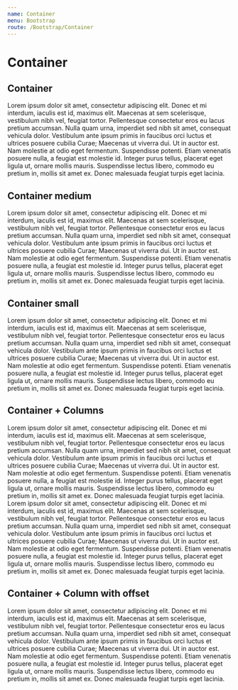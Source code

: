 ```yaml
---
name: Container
menu: Bootstrap
route: /Bootstrap/Container
---
```



# Container

## Container
<Playground wrapper={Wrapper}>
  <Container>
    Lorem ipsum dolor sit amet, consectetur adipiscing elit. Donec et mi
    interdum, iaculis est id, maximus elit. Maecenas at sem scelerisque,
    vestibulum nibh vel, feugiat tortor. Pellentesque consectetur eros eu lacus
    pretium accumsan. Nulla quam urna, imperdiet sed nibh sit amet, consequat
    vehicula dolor. Vestibulum ante ipsum primis in faucibus orci luctus et
    ultrices posuere cubilia Curae; Maecenas ut viverra dui. Ut in auctor est.
    Nam molestie at odio eget fermentum. Suspendisse potenti. Etiam venenatis
    posuere nulla, a feugiat est molestie id. Integer purus tellus, placerat
    eget ligula ut, ornare mollis mauris. Suspendisse lectus libero, commodo eu
    pretium in, mollis sit amet ex. Donec malesuada feugiat turpis eget
    lacinia.
  </Container>
</Playground>

## Container medium
<Playground wrapper={Wrapper}>
  <Container medium>
    Lorem ipsum dolor sit amet, consectetur adipiscing elit. Donec et mi
    interdum, iaculis est id, maximus elit. Maecenas at sem scelerisque,
    vestibulum nibh vel, feugiat tortor. Pellentesque consectetur eros eu lacus
    pretium accumsan. Nulla quam urna, imperdiet sed nibh sit amet, consequat
    vehicula dolor. Vestibulum ante ipsum primis in faucibus orci luctus et
    ultrices posuere cubilia Curae; Maecenas ut viverra dui. Ut in auctor est.
    Nam molestie at odio eget fermentum. Suspendisse potenti. Etiam venenatis
    posuere nulla, a feugiat est molestie id. Integer purus tellus, placerat
    eget ligula ut, ornare mollis mauris. Suspendisse lectus libero, commodo eu
    pretium in, mollis sit amet ex. Donec malesuada feugiat turpis eget
    lacinia.
  </Container>
</Playground>

## Container small
<Playground wrapper={Wrapper}>
  <Container small>
    Lorem ipsum dolor sit amet, consectetur adipiscing elit. Donec et mi
    interdum, iaculis est id, maximus elit. Maecenas at sem scelerisque,
    vestibulum nibh vel, feugiat tortor. Pellentesque consectetur eros eu lacus
    pretium accumsan. Nulla quam urna, imperdiet sed nibh sit amet, consequat
    vehicula dolor. Vestibulum ante ipsum primis in faucibus orci luctus et
    ultrices posuere cubilia Curae; Maecenas ut viverra dui. Ut in auctor est.
    Nam molestie at odio eget fermentum. Suspendisse potenti. Etiam venenatis
    posuere nulla, a feugiat est molestie id. Integer purus tellus, placerat
    eget ligula ut, ornare mollis mauris. Suspendisse lectus libero, commodo eu
    pretium in, mollis sit amet ex. Donec malesuada feugiat turpis eget
    lacinia.
  </Container>
</Playground>

## Container + Columns
<Playground wrapper={Wrapper}>
  <Container>
    <Row>
      <Col md={6}>
        Lorem ipsum dolor sit amet, consectetur adipiscing elit. Donec et mi
        interdum, iaculis est id, maximus elit. Maecenas at sem scelerisque,
        vestibulum nibh vel, feugiat tortor. Pellentesque consectetur eros eu lacus
        pretium accumsan. Nulla quam urna, imperdiet sed nibh sit amet, consequat
        vehicula dolor. Vestibulum ante ipsum primis in faucibus orci luctus et
        ultrices posuere cubilia Curae; Maecenas ut viverra dui. Ut in auctor est.
        Nam molestie at odio eget fermentum. Suspendisse potenti. Etiam venenatis
        posuere nulla, a feugiat est molestie id. Integer purus tellus, placerat
        eget ligula ut, ornare mollis mauris. Suspendisse lectus libero, commodo eu
        pretium in, mollis sit amet ex. Donec malesuada feugiat turpis eget
        lacinia.
      </Col>
      <Col md={6}>
        Lorem ipsum dolor sit amet, consectetur adipiscing elit. Donec et mi
        interdum, iaculis est id, maximus elit. Maecenas at sem scelerisque,
        vestibulum nibh vel, feugiat tortor. Pellentesque consectetur eros eu lacus
        pretium accumsan. Nulla quam urna, imperdiet sed nibh sit amet, consequat
        vehicula dolor. Vestibulum ante ipsum primis in faucibus orci luctus et
        ultrices posuere cubilia Curae; Maecenas ut viverra dui. Ut in auctor est.
        Nam molestie at odio eget fermentum. Suspendisse potenti. Etiam venenatis
        posuere nulla, a feugiat est molestie id. Integer purus tellus, placerat
        eget ligula ut, ornare mollis mauris. Suspendisse lectus libero, commodo eu
        pretium in, mollis sit amet ex. Donec malesuada feugiat turpis eget
        lacinia.
      </Col>
    </Row>
  </Container>
</Playground>

## Container + Column with offset
<Playground wrapper={Wrapper}>
  <Container>
    <Row>
      <Col md={10} mdOffset={1}>
        Lorem ipsum dolor sit amet, consectetur adipiscing elit. Donec et mi
        interdum, iaculis est id, maximus elit. Maecenas at sem scelerisque,
        vestibulum nibh vel, feugiat tortor. Pellentesque consectetur eros eu lacus
        pretium accumsan. Nulla quam urna, imperdiet sed nibh sit amet, consequat
        vehicula dolor. Vestibulum ante ipsum primis in faucibus orci luctus et
        ultrices posuere cubilia Curae; Maecenas ut viverra dui. Ut in auctor est.
        Nam molestie at odio eget fermentum. Suspendisse potenti. Etiam venenatis
        posuere nulla, a feugiat est molestie id. Integer purus tellus, placerat
        eget ligula ut, ornare mollis mauris. Suspendisse lectus libero, commodo eu
        pretium in, mollis sit amet ex. Donec malesuada feugiat turpis eget
        lacinia.
      </Col>
    </Row>
  </Container>
</Playground>
